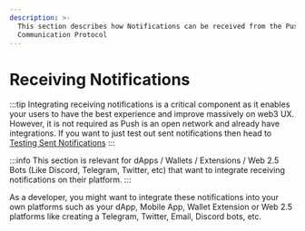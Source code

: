 ```yaml
---
description: >-
  This section describes how Notifications can be received from the Push
  Communication Protocol
---
```



# Receiving Notifications

:::tip
Integrating receiving notifications is a critical component as it enables your users to have the best experience and improve massively on web3 UX.
However, it is not required as Push is an open network and already have integrations. If you want to just test out sent notifications then head to [Testing Sent Notifications](../testing-sent-notifications.md "mention")
:::

:::info
This section is relevant for dApps / Wallets / Extensions / Web 2.5 Bots (Like Discord, Telegram, Twitter, etc) that want to integrate receiving notifications on their platform.
:::

As a developer, you might want to integrate these notifications into your own platforms such as your dApp, Mobile App, Wallet Extension or Web 2.5 platforms like creating a Telegram, Twitter, Email, Discord bots, etc.

<DocCardList />